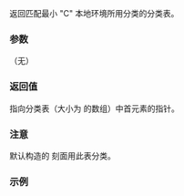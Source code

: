 {{cpp/locale/ctype_char/title|classic_table}}
{{cpp/locale/ctype/navbar}}
{{dcl begin}}
{{dcl header|locale}}
{{dcl rev multi|until1=c++11
|dcl1=
static const mask* classic_table() throw();
|dcl2=
static const mask* classic_table() noexcept;
}}
{{dcl end}}

返回匹配最小 "C" 本地环境所用分类的分类表。

===参数===
（无）

===返回值===
指向分类表（大小为 {{tt|std::ctype&lt;char&gt;::table_size}} 的数组）中首元素的指针。

===注意===
默认构造的 {{c|std::ctype&lt;char&gt;}} 刻面用此表分类。

===示例===
{{example}}

{{langlinks|en|ja}}
